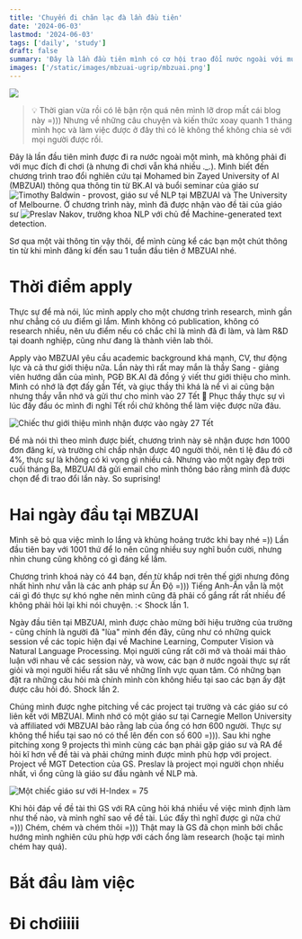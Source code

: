 ```yaml
---
title: 'Chuyến đi chăn lạc đà lần đầu tiên'
date: '2024-06-03'
lastmod: '2024-06-03'
tags: ['daily', 'study']
draft: false
summary: 'Đây là lần đầu tiên mình có cơ hội trao đổi nước ngoài với mục đích nghiên cứu. Hãy cùng nghe mình kể về những câu chuyện trong chuyến đi này nhé!'
images: ['/static/images/mbzuai-ugrip/mbzuai.png']
---
```


![](/static/images/mbzuai-ugrip/mbzuai.png)

> 💡 Thời gian vừa rồi có lẽ bận rộn quá nên mình lỡ drop mất cái blog này =))) Nhưng về những câu chuyện và kiến thức xoay quanh 1 tháng mình học và làm việc được ở đây thì có lẽ không thể không chia sẻ với mọi người được rồi.

Đây là lần đầu tiên mình được đi ra nước ngoài một mình, mà không phải đi với mục đích đi chơi (à nhưng đi chơi vẫn khá nhiều ._.). Mình biết đến chương trình trao đổi nghiên cứu tại Mohamed bin Zayed University of AI (MBZUAI) thông qua thông tin từ BK.AI và buổi seminar của giáo sư ![Timothy Baldwin](https://eltimster.github.io/www/) - provost, giáo sư về NLP tại MBZUAI và The University of Melbourne. Ở chương trình này, mình đã được nhận vào đề tài của giáo sư ![Preslav Nakov](https://en.wikipedia.org/wiki/Preslav_Nakov), trưởng khoa NLP với chủ đề Machine-generated text detection.

Sơ qua một vài thông tin vậy thôi, để mình cùng kể các bạn một chút thông tin từ khi mình đăng kí đến sau 1 tuần đầu tiên ở MBZUAI nhé.

# Thời điểm apply
Thực sự để mà nói, lúc mình apply cho một chương trình research, mình gần như chẳng có ưu điểm gì lắm. Mình không có publication, không có research nhiều, nên ưu điểm nếu có chắc chỉ là mình đã đi làm, và làm R&D tại doanh nghiệp, cũng như đang là thành viên lab thôi.

Apply vào MBZUAI yêu cầu academic background khá mạnh, CV, thư động lực và cả thư giới thiệu nữa. Lần này thì rất may mắn là thầy Sang - giảng viên hướng dẫn của mình, PGĐ BK.AI đã đồng ý viết thư giới thiệu cho mình. Mình có nhớ là đợt đấy gần Tết, và giục thầy thì khá là nể vì ai cũng bận nhưng thầy vẫn nhớ và gửi thư cho mình vào 27 Tết 🥲 Phục thầy thực sự vì lúc đấy đầu óc mình đi nghỉ Tết rồi chứ không thể làm việc được nữa đâu.

![Chiếc thư giới thiệu mình nhận được vào ngày 27 Tết](/static/images/mbzuai-ugrip/sangdvlor.png)

Để mà nói thì theo mình được biết, chương trình này sẽ nhận được hơn 1000 đơn đăng kí, và trường chỉ chấp nhận được 40 người thôi, nên tỉ lệ đâu đó cỡ 4%, thực sự là không có kì vọng gì nhiều cả. Nhưng vào một ngày đẹp trời cuối tháng Ba, MBZUAI đã gửi email cho mình thông báo rằng mình đã được chọn để đi trao đổi lần này. So suprising!

# Hai ngày đầu tại MBZUAI
Mình sẽ bỏ qua việc mình lo lắng và khủng hoảng trước khi bay nhé =)) Lần đầu tiên bay với 1001 thứ để lo nên cũng nhiều suy nghĩ buồn cười, nhưng nhìn chung cũng không có gì đáng kể lắm.

Chương trình khoá này có 44 bạn, đến từ khắp nơi trên thế giới nhưng đông nhất hình như vẫn là các anh pháp sư Ấn Độ =))) Tiếng Anh-Ấn vẫn là một cái gì đó thực sự khó nghe nên mình cũng đã phải cố gắng rất rất nhiều để không phải hỏi lại khi nói chuyện. :< Shock lần 1.

Ngày đầu tiên tại MBZUAI, mình được chào mừng bởi hiệu trưởng của trường - cũng chính là người đã "lùa" mình đến đây, cũng như có những quick session về các topic hiện đại về Machine Learning, Computer Vision và Natural Language Processing. Mọi người cũng rất cởi mở và thoải mái thảo luận với nhau về các session này, và wow, các bạn ở nước ngoài thực sự rất giỏi và mọi người hiểu rất sâu về những lĩnh vực quan tâm. Có những bạn đặt ra những câu hỏi mà chính mình còn không hiểu tại sao các bạn ấy đặt được câu hỏi đó. Shock lần 2.

Chúng mình được nghe pitching về các project tại trường và các giáo sư có liên kết với MBZUAI. Mình nhớ có một giáo sư tại Carnegie Mellon University và affiliated với MBZUAI bảo rằng lab của ổng có hơn 600 người. Thực sự không thể hiểu tại sao nó có thể lên đến con số 600 =))). Sau khi nghe pitching xong 9 projects thì mình cùng các bạn phải gặp giáo sư và RA để hỏi kĩ hơn về đề tài và phải chứng minh được mình phù hợp với project. Project về MGT Detection của GS. Preslav là project mọi người chọn nhiều nhất, vì ổng cũng là giáo sư đầu ngành về NLP mà.

![Một chiếc giáo sư với H-Index = 75](/static/images/mbzuai-ugrip/preslav.png)

Khi hỏi đáp về đề tài thì GS với RA cũng hỏi khá nhiều về việc mình định làm như thế nào, và mình nghĩ sao về đề tài. Lúc đấy thì nghĩ được gì nữa chứ =))) Chém, chém và chém thôi =))) Thật may là GS đã chọn mình bởi chắc hướng mình nghiên cứu phù hợp với cách ổng làm research (hoặc tại mình chém hay quá).

# Bắt đầu làm việc


# Đi chơiiiii
